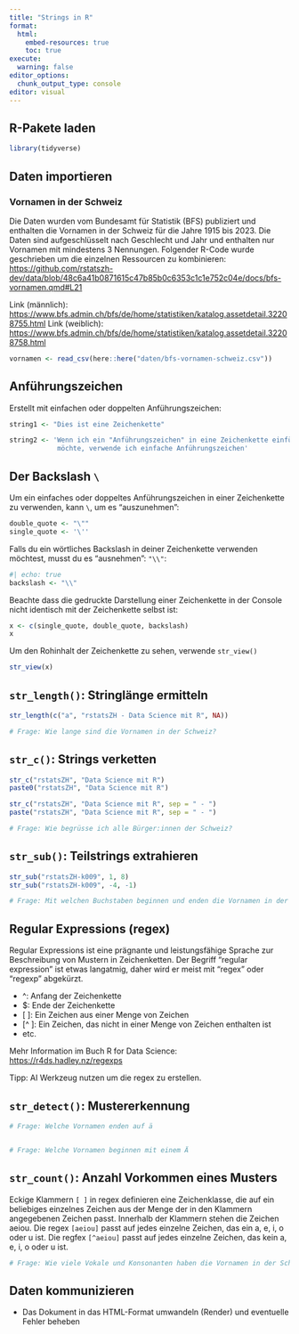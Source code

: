```yaml
---
title: "Strings in R"
format:
  html:
    embed-resources: true
    toc: true
execute:
  warning: false
editor_options: 
  chunk_output_type: console
editor: visual
---
```


## R-Pakete laden

```r
library(tidyverse)
```

## Daten importieren

### Vornamen in der Schweiz

Die Daten wurden vom Bundesamt für Statistik (BFS) publiziert und enthalten die Vornamen in der Schweiz für die Jahre 1915 bis 2023. Die Daten sind aufgeschlüsselt nach Geschlecht und Jahr und enthalten nur Vornamen mit mindestens 3 Nennungen. Folgender R-Code wurde geschrieben um die einzelnen Ressourcen zu kombinieren: <https://github.com/rstatszh-dev/data/blob/48c6a41b0871615c47b85b0c6353c1c1e752c04e/docs/bfs-vornamen.qmd#L21>

Link (männlich): <https://www.bfs.admin.ch/bfs/de/home/statistiken/katalog.assetdetail.32208755.html> Link (weiblich): <https://www.bfs.admin.ch/bfs/de/home/statistiken/katalog.assetdetail.32208758.html>

```r
vornamen <- read_csv(here::here("daten/bfs-vornamen-schweiz.csv"))
```

## Anführungszeichen

Erstellt mit einfachen oder doppelten Anführungszeichen:

```r
string1 <- "Dies ist eine Zeichenkette"

string2 <- 'Wenn ich ein "Anführungszeichen" in eine Zeichenkette einfügen 
            möchte, verwende ich einfache Anführungszeichen'
```

## Der Backslash `\`

Um ein einfaches oder doppeltes Anführungszeichen in einer Zeichenkette zu verwenden, kann `\`, um es "auszunehmen":

```r
double_quote <- "\"" 
single_quote <- '\''
```

Falls du ein wörtliches Backslash in deiner Zeichenkette verwenden möchtest, musst du es "ausnehmen": `"\\"`:

```r
#| echo: true
backslash <- "\\"
```

Beachte dass die gedruckte Darstellung einer Zeichenkette in der Console nicht identisch mit der Zeichenkette selbst ist:

```r
x <- c(single_quote, double_quote, backslash)
x
```

Um den Rohinhalt der Zeichenkette zu sehen, verwende `str_view()`

```r
str_view(x)
```

## `str_length()`: Stringlänge ermitteln

```r
str_length(c("a", "rstatsZH - Data Science mit R", NA))

# Frage: Wie lange sind die Vornamen in der Schweiz?


```

## `str_c()`: Strings verketten

```r
str_c("rstatsZH", "Data Science mit R")
paste0("rstatsZH", "Data Science mit R")

str_c("rstatsZH", "Data Science mit R", sep = " - ")
paste("rstatsZH", "Data Science mit R", sep = " - ")

# Frage: Wie begrüsse ich alle Bürger:innen der Schweiz?


```

## `str_sub()`: Teilstrings extrahieren

```r
str_sub("rstatsZH-k009", 1, 8)
str_sub("rstatsZH-k009", -4, -1)

# Frage: Mit welchen Buchstaben beginnen und enden die Vornamen in der Schweiz?


```

## Regular Expressions (regex)

Regular Expressions ist eine prägnante und leistungsfähige Sprache zur Beschreibung von Mustern in Zeichenketten. Der Begriff "regular expression" ist etwas langatmig, daher wird er meist mit "regex" oder "regexp" abgekürzt.

-   \^: Anfang der Zeichenkette
-   \$: Ende der Zeichenkette
-   \[ \]: Ein Zeichen aus einer Menge von Zeichen
-   \[\^ \]: Ein Zeichen, das nicht in einer Menge von Zeichen enthalten ist
-   etc.

Mehr Information im Buch R for Data Science: <https://r4ds.hadley.nz/regexps>

Tipp: AI Werkzeug nutzen um die regex zu erstellen.

## `str_detect()`: Mustererkennung

```r
# Frage: Welche Vornamen enden auf ä


# Frage: Welche Vornamen beginnen mit einem Ä


```

## `str_count()`: Anzahl Vorkommen eines Musters

Eckige Klammern `[ ]` in regex definieren eine Zeichenklasse, die auf ein beliebiges einzelnes Zeichen aus der Menge der in den Klammern angegebenen Zeichen passt. Innerhalb der Klammern stehen die Zeichen aeiou. Die regex `[aeiou]` passt auf jedes einzelne Zeichen, das ein a, e, i, o oder u ist. Die regfex `[^aeiou]` passt auf jedes einzelne Zeichen, das kein a, e, i, o oder u ist.

```r
# Frage: Wie viele Vokale und Konsonanten haben die Vornamen in der Schweiz?

```

## Daten kommunizieren

-   Das Dokument in das HTML-Format umwandeln (Render) und eventuelle Fehler beheben
